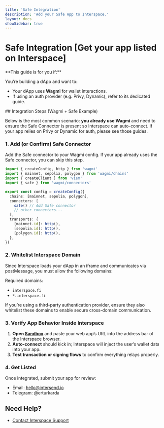 ```yaml
---
title: 'Safe Integration'
description: 'Add your Safe App to Interspace.'
layout: docs
showSidebar: true
---
```


# Safe Integration [Get your app listed on Interspace]

<Callout type="info">
  **This guide is for you if:**

You’re building a dApp and want to:

- Your dApp uses **Wagmi** for wallet interactions.
- If using an auth provider (e.g. Privy, Dynamic), refer to its dedicated guide.
</Callout>
## Integration Steps (Wagmi + Safe Example)

Below is the most common scenario: **you already use Wagmi** and need to ensure the Safe Connector is present so Interspace can auto-connect. If your app relies on Privy or Dynamic for auth, please see those guides.

### 1. Add (or Confirm) Safe Connector

Add the Safe connector to your Wagmi config. If your app already uses the Safe connector, you can skip this step.

```ts
import { createConfig, http } from 'wagmi'
import { mainnet, sepolia, polygon } from 'wagmi/chains'
import { createClient } from 'viem'
import { safe } from 'wagmi/connectors'

export const config = createConfig({
  chains: [mainnet, sepolia, polygon],
  connectors: [
    safe() // Add Safe connector
    // other connectors...
  ],
  transports: {
    [mainnet.id]: http(),
    [sepolia.id]: http(),
    [polygon.id]: http(),
  },
})
```

### 2. Whitelist Interspace Domain

Since Interspace loads your dApp in an iframe and communicates via postMessage, you must allow the following domains:

Required domains:

- `interspace.fi`
- `*.interspace.fi`

If you’re using a third-party authentication provider, ensure they also whitelist these domains to enable secure cross-domain communication.


### 3. Verify App Behavior Inside Interspace

1. **Open [Sandbox](https://interspace.fi/apps/sandbox)** and paste your web app’s URL into the address bar of the Interspace browser.
2. **Auto-connect** should kick in; Interspace will inject the user’s wallet data into your app.
3. **Test transaction or signing flows** to confirm everything relays properly.

### 4. Get Listed

Once integrated, submit your app for review:
- Email: hello@intersend.io
- Telegram: @erturkarda

## Need Help?

- [Contact Interspace Support](mailto:hello@intersend.io)

